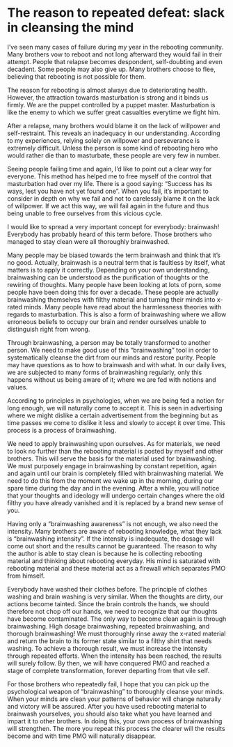 # The reason to repeated defeat: slack in cleansing the mind

I’ve seen many cases of failure during my year in the rebooting community. Many brothers vow to reboot and not long afterward they would fail in their attempt. People that relapse becomes despondent, self-doubting and even decadent. Some people may also give up. Many brothers choose to flee, believing that rebooting is not possible for them.

The reason for rebooting is almost always due to deteriorating health. However, the attraction towards masturbation is strong and it binds us firmly. We are the puppet controlled by a puppet master. Masturbation is like the enemy to which we suffer great casualties everytime we fight him.

After a relapse, many brothers would blame it on the lack of willpower and self-restraint. This reveals an inadequacy in our understanding. According to my experiences, relying solely on willpower and perseverance is extremely difficult. Unless the person is some kind of rebooting hero who would rather die than to masturbate, these people are very few in number.

Seeing people failing time and again, I’d like to point out a clear way for everyone. This method has helped me to free myself of the control that masturbation had over my life. There is a good saying: “Success has its ways, lest you have not yet found one”. When you fail, it’s important to consider in depth on why we fail and not to carelessly blame it on the lack of willpower. If we act this way, we will fail again in the future and thus being unable to free ourselves from this vicious cycle.

I would like to spread a very important concept for everybody: brainwash! Everybody has probably heard of this term before. Those brothers who managed to stay clean were all thoroughly brainwashed.

Many people may be biased towards the term brainwash and think that it’s no good. Actually, brainwash is a neutral term that is faultless by itself, what matters is to apply it correctly. Depending on your own understanding, brainwashing can be understood as the purification of thoughts or the rewiring of thoughts. Many people have been looking at lots of porn, some people have been doing this for over a decade. These people are actually brainwashing themselves with filthy material and turning their minds into x-rated minds. Many people have read about the harmlessness theories with regards to masturbation. This is also a form of brainwashing where we allow erroneous beliefs to occupy our brain and render ourselves unable to distinguish right from wrong.

Through brainwashing, a person may be totally transformed to another person. We need to make good use of this “brainwashing” tool in order to systematically cleanse the dirt from our minds and restore purity. People may have questions as to how to brainwash and with what. In our daily lives, we are subjected to many forms of brainwashing regularly, only this happens without us being aware of it; where we are fed with notions and values.

According to principles in psychologies, when we are being fed a notion for long enough, we will naturally come to accept it. This is seen in advertising where we might dislike a certain advertisement from the beginning but as time passes we come to dislike it less and slowly to accept it over time. This process is a process of brainwashing.

We need to apply brainwashing upon ourselves. As for materials, we need to look no further than the rebooting material is posted by myself and other brothers. This will serve the basis for the material used for brainwashing. We must purposely engage in brainwashing by constant repetition, again and again until our brain is completely filled with brainwashing material. We need to do this from the moment we wake up in the morning, during our spare time during the day and in the evening. After a while, you will notice that your thoughts and ideology will undergo certain changes where the old filthy you have already vanished and it is replaced by a brand new sense of you.

Having only a “brainwashing awareness” is not enough, we also need the intensity. Many brothers are aware of rebooting knowledge, what they lack is “brainwashing intensity”. If the intensity is inadequate, the dosage will come out short and the results cannot be guaranteed. The reason to why the author is able to stay clean is because he is collecting rebooting material and thinking about rebooting everyday. His mind is saturated with rebooting material and these material act as a firewall which separates PMO from himself.

Everybody have washed their clothes before. The principle of clothes washing and brain washing is very similar. When the thoughts are dirty, our actions become tainted. Since the brain controls the hands, we should therefore not chop off our hands, we need to recognize that our thoughts have become contaminated. The only way to become clean again is through brainwashing. High dosage brainwashing, repeated brainwashing, and thorough brainwashing! We must thoroughly rinse away the x-rated material and return the brain to its former state similar to a filthy shirt that needs washing. To achieve a thorough result, we must increase the intensity through repeated efforts. When the intensity has been reached, the results will surely follow. By then, we will have conquered PMO and reached a stage of complete transformation, forever departing from that vile self.

For those brothers who repeatedly fail, I hope that you can pick up the psychological weapon of “brainwashing” to thoroughly cleanse your minds. When your minds are clean your patterns of behavior will change naturally and victory will be assured. After you have used rebooting material to brainwash yourselves, you should also take what you have learned and impart it to other brothers. In doing this, your own process of brainwashing will strengthen. The more you repeat this process the clearer will the results become and with time PMO will naturally disappear.
